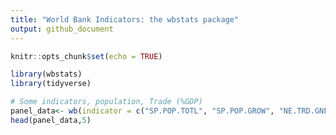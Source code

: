 ```yaml
---
title: "World Bank Indicators: the wbstats package"
output: github_document
---
```


```r
knitr::opts_chunk$set(echo = TRUE)
```

```r
library(wbstats)
library(tidyverse)
```

```r
# Some indicators, population, Trade (%GDP)
panel_data<- wb(indicator = c("SP.POP.TOTL", "SP.POP.GROW", "NE.TRD.GNFS.ZS", "NY.GDP.DEFL.KD.ZG"), startdate = 1960, enddate = 2017, return_wide = TRUE)
head(panel_data,5)
```

